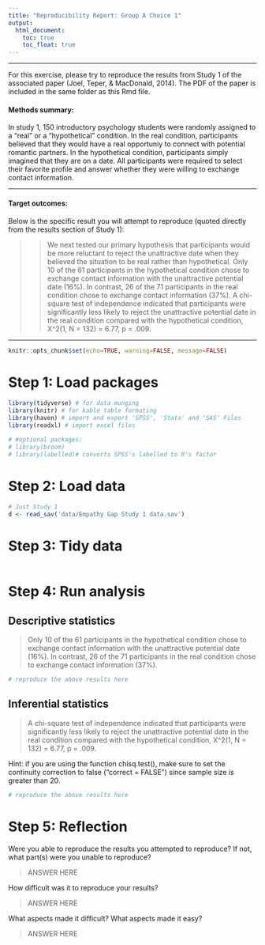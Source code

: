 ```yaml
---
title: "Reproducibility Report: Group A Choice 1"
output:
  html_document:
    toc: true
    toc_float: true
---
```


-------

For this exercise, please try to reproduce the results from Study 1 of the associated paper (Joel, Teper, & MacDonald, 2014). The PDF of the paper is included in the same folder as this Rmd file. 

#### Methods summary: 

In study 1, 150 introductory psychology students were randomly assigned to a "real" or a "hypothetical" condition. In the real condition, participants believed that they would have a real opportuniy to connect with potential romantic partners. In the hypothetical condition, participants simply imagined that they are on a date. All participants were required to select their favorite profile and answer whether they were willing to exchange contact information. 

------

#### Target outcomes: 

Below is the specific result you will attempt to reproduce (quoted directly from the results section of Study 1):

>> We next tested our primary hypothesis that participants would be more reluctant to reject the unattractive date when they believed the situation to be real rather than hypothetical. Only 10 of the 61 participants in the hypothetical condition chose to exchange contact information with the unattractive potential date (16%). In contrast, 26 of the 71 participants in the real condition chose to exchange contact information (37%). A chi-square test of independence indicated that participants were significantly less likely to reject the unattractive potential date in the real condition compared with the hypothetical condition, X^2(1, N = 132) = 6.77, p = .009.

------

```r
knitr::opts_chunk$set(echo=TRUE, warning=FALSE, message=FALSE)
```

# Step 1: Load packages

```r
library(tidyverse) # for data munging
library(knitr) # for kable table formating
library(haven) # import and export 'SPSS', 'Stata' and 'SAS' Files
library(readxl) # import excel files

# #optional packages:
# library(broom)
# library(labelled)# converts SPSS's labelled to R's factor 
```

# Step 2: Load data

```r
# Just Study 1
d <- read_sav('data/Empathy Gap Study 1 data.sav')
```

# Step 3: Tidy data

```r

```

# Step 4: Run analysis

## Descriptive statistics

> Only 10 of the 61 participants in the hypothetical condition chose to exchange contact information with the unattractive potential date (16%). In contrast, 26 of the 71 participants in the real condition chose to exchange contact information (37%).

```r
# reproduce the above results here

```

## Inferential statistics

> A chi-square test of independence indicated that participants were significantly less likely to reject the unattractive potential date in the real condition compared with the hypothetical condition, X^2(1, N = 132) = 6.77, p = .009.

Hint: if you are using the function chisq.test(), make sure to set the continuity correction to false ("correct = FALSE") since sample size is greater than 20. 

```r
# reproduce the above results here

```

# Step 5: Reflection

Were you able to reproduce the results you attempted to reproduce? If not, what part(s) were you unable to reproduce?

> ANSWER HERE

How difficult was it to reproduce your results? 

> ANSWER HERE

What aspects made it difficult? What aspects made it easy?

> ANSWER HERE


